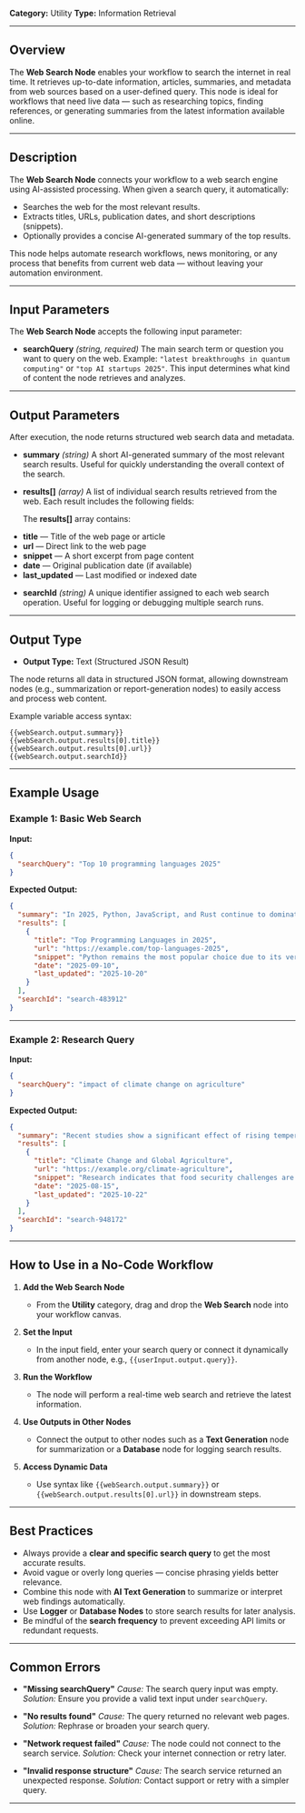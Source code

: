 **Category:** Utility
**Type:** Information Retrieval

---

## Overview

The **Web Search Node** enables your workflow to search the internet in real time.
It retrieves up-to-date information, articles, summaries, and metadata from web sources based on a user-defined query.
This node is ideal for workflows that need live data — such as researching topics, finding references, or generating summaries from the latest information available online.

---

## Description

The **Web Search Node** connects your workflow to a web search engine using AI-assisted processing.
When given a search query, it automatically:

* Searches the web for the most relevant results.
* Extracts titles, URLs, publication dates, and short descriptions (snippets).
* Optionally provides a concise AI-generated summary of the top results.

This node helps automate research workflows, news monitoring, or any process that benefits from current web data — without leaving your automation environment.

---

## Input Parameters

The **Web Search Node** accepts the following input parameter:

* **searchQuery** *(string, required)*
  The main search term or question you want to query on the web.
  Example: `"latest breakthroughs in quantum computing"` or `"top AI startups 2025"`.
  This input determines what kind of content the node retrieves and analyzes.

---

## Output Parameters

After execution, the node returns structured web search data and metadata.

* **summary** *(string)*
  A short AI-generated summary of the most relevant search results.
  Useful for quickly understanding the overall context of the search.

* **results[]** *(array)*
  A list of individual search results retrieved from the web. Each result includes the following fields:

  The **results[]** array contains:
- **title** — Title of the web page or article
- **url** — Direct link to the web page
- **snippet** — A short excerpt from page content
- **date** — Original publication date (if available)
- **last_updated** — Last modified or indexed date

* **searchId** *(string)*
  A unique identifier assigned to each web search operation. Useful for logging or debugging multiple search runs.

---

## Output Type

* **Output Type:** Text (Structured JSON Result)

The node returns all data in structured JSON format, allowing downstream nodes (e.g., summarization or report-generation nodes) to easily access and process web content.

Example variable access syntax:

```
{{webSearch.output.summary}}
{{webSearch.output.results[0].title}}
{{webSearch.output.results[0].url}}
{{webSearch.output.searchId}}
```

---

## Example Usage

### Example 1: Basic Web Search

**Input:**

```json
{
  "searchQuery": "Top 10 programming languages 2025"
}
```

**Expected Output:**

```json
{
  "summary": "In 2025, Python, JavaScript, and Rust continue to dominate the developer community...",
  "results": [
    {
      "title": "Top Programming Languages in 2025",
      "url": "https://example.com/top-languages-2025",
      "snippet": "Python remains the most popular choice due to its versatility and AI ecosystem...",
      "date": "2025-09-10",
      "last_updated": "2025-10-20"
    }
  ],
  "searchId": "search-483912"
}
```

---

### Example 2: Research Query

**Input:**

```json
{
  "searchQuery": "impact of climate change on agriculture"
}
```

**Expected Output:**

```json
{
  "summary": "Recent studies show a significant effect of rising temperatures and droughts on crop yields...",
  "results": [
    {
      "title": "Climate Change and Global Agriculture",
      "url": "https://example.org/climate-agriculture",
      "snippet": "Research indicates that food security challenges are expected to rise...",
      "date": "2025-08-15",
      "last_updated": "2025-10-22"
    }
  ],
  "searchId": "search-948172"
}
```

---

## How to Use in a No-Code Workflow

1. **Add the Web Search Node**

   * From the **Utility** category, drag and drop the **Web Search** node into your workflow canvas.

2. **Set the Input**

   * In the input field, enter your search query or connect it dynamically from another node, e.g., `{{userInput.output.query}}`.

3. **Run the Workflow**

   * The node will perform a real-time web search and retrieve the latest information.

4. **Use Outputs in Other Nodes**

   * Connect the output to other nodes such as a **Text Generation** node for summarization or a **Database** node for logging search results.

5. **Access Dynamic Data**

   * Use syntax like `{{webSearch.output.summary}}` or `{{webSearch.output.results[0].url}}` in downstream steps.

---

## Best Practices

* Always provide a **clear and specific search query** to get the most accurate results.
* Avoid vague or overly long queries — concise phrasing yields better relevance.
* Combine this node with **AI Text Generation** to summarize or interpret web findings automatically.
* Use **Logger** or **Database Nodes** to store search results for later analysis.
* Be mindful of the **search frequency** to prevent exceeding API limits or redundant requests.

---

## Common Errors

* **"Missing searchQuery"**
  *Cause:* The search query input was empty.
  *Solution:* Ensure you provide a valid text input under `searchQuery`.

* **"No results found"**
  *Cause:* The query returned no relevant web pages.
  *Solution:* Rephrase or broaden your search query.

* **"Network request failed"**
  *Cause:* The node could not connect to the search service.
  *Solution:* Check your internet connection or retry later.

* **"Invalid response structure"**
  *Cause:* The search service returned an unexpected response.
  *Solution:* Contact support or retry with a simpler query.

---

